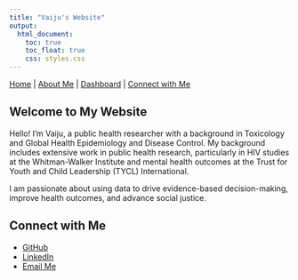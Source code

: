 ```yaml
---
title: "Vaiju's Website"
output: 
  html_document:
    toc: true
    toc_float: true
    css: styles.css
---
```


[Home](index.html) | [About Me](about.html) | [Dashboard](dashboard.html) | [Connect with Me](#connect-with-me)

## Welcome to My Website

Hello! I’m Vaiju, a public health researcher with a background in Toxicology and Global Health Epidemiology and Disease Control. My background includes extensive work in public health research, particularly in HIV studies at the Whitman-Walker Institute and mental health outcomes at the Trust for Youth and Child Leadership (TYCL) International. 

I am passionate about using data to drive evidence-based decision-making, improve health outcomes, and advance social justice.


## Connect with Me
* [<i class="fab fa-github"></i> GitHub](https://github.com/spicypeanut17)
* [<i class="fab fa-linkedin"></i> LinkedIn](https://linkedin.com/in/vaijuraja)
* [<i class="fas fa-envelope"></i> Email Me](mailto:vr2576@cumc.columbia.edu)

